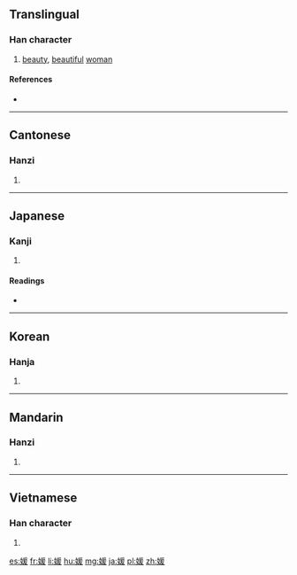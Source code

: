 ==Translingual==

===Han character===
{{Han char|rn=38|rad=女|as=09|sn=12|four=42447|canj=VBME|ids=⿰女爰}}

# [[beauty]], [[beautiful]] [[woman]]

====References====
* {{Han ref|kx=0267.110|dkj=06516|dj=0534.130|hdz=21067.120|uh=5A9B|ud=23195|bh=B444|bd=46148}}

----

==Cantonese==

===Hanzi===
{{yue-hanzi|jyut=[[jyun4]], [[jyun6]], [[wun4]]|y=yun4, yun6, wun4}}

# {{defn|lang=yue|sort=女09}}

----

==Japanese==

===Kanji===
{{ja-kanji|grade=c|rs=女09}}

# {{defn|lang=ja|sort=女09}}

====Readings====
* {{ja-readings|goon=[[えん]] (en), from [[ゑん]], [[おん]] (on), from [[をん]]|kanon=[[えん]] (en), from [[ゑん]]|kun=[[ひめ]] (hime)}}

----

==Korean==

===Hanja===
{{ko-hanja|hangeul=원|rv=won|mr=wŏn}}

# {{defn|lang=ko|sort=女09}}

----

==Mandarin==

===Hanzi===
{{cmn-hanzi|pin=[[yuàn]] ([[yuan4]])|wg=yüan<sup>4</sup>}}

# {{defn|lang=cmn|sort=女09}}

----

==Vietnamese==

===Han character===
{{vi-hantu|[[viện]]|rs=女09}}

# {{defn|lang=vi|sort=女09}}

[[es:媛]]
[[fr:媛]]
[[li:媛]]
[[hu:媛]]
[[mg:媛]]
[[ja:媛]]
[[pl:媛]]
[[zh:媛]]